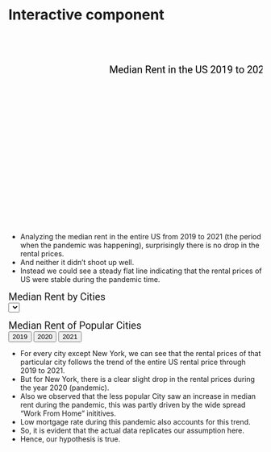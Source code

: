 # Interactive component
<html lang="en">
    
<head>
        <meta charset="utf-8">
        <title></title>
        <script src="https://d3js.org/d3.v4.js"></script>

        <style type ="text/css">

  .line1 {
        fill: none;
        stroke: black;
        stroke-width: 2.0px;
      }
	 
	  
	  #format1{
			  font-size:20px;
			  font-family:Roboto;}
			  
	  #format2{
			  font-size:15px;
			  font-family:Roboto;}
        </style>
		
		
      
    </head>
    
    <body>
    <svg width="660" height="500" id="svg3">
	<text id="format1" x="200" y="80">Median Rent in the US 2019 to 2021</text>
	</svg>


* Analyzing the median rent in the entire US from 2019 to 2021 (the period when the pandemic was happening), surprisingly there is no drop in the rental prices.
* And neither it didn't shoot up well. 
* Instead we could see a steady flat line indicating that the rental prices of US were stable during the pandemic time.

<!-- Color Scale -->
<script src="https://d3js.org/d3-scale-chromatic.v1.min.js"></script>
	

<text id="format1" x="200" y="80">Median Rent by Cities</text>
<br>
<select id="selectButton"></select>

<!-- Create a div where the graph will take place -->
<div id="filtered_data"></div>


<text id="format1" x="200" y="80">Median Rent of Popular Cities</text>
<!-- Add 2 buttons -->
<br>
<button onclick="update_bar(data19)">2019</button>
<button onclick="update_bar(data20)">2020</button>
<button onclick="update_bar(data21)">2021</button>

<!-- Create a div where the graph will take place -->
<div id="my_dataviz_bar"></div>


<script>

// create 2 data_set
var data19 = [
{group: "San Jose, CA", value: 3090.5},
{group: "San Francisco, CA", value: 3015},
{group: "New York, NY", value: 2743.5},
{group: "Boston, MA", value: 2483.5},
{group: "Ventura, CA", value: 2436.5},
{group: "Urban Honolulu, HI", value: 2349.5},
{group: "Los Angeles-Long Beach-Anaheim, CA", value: 2304.5},
{group: "San Diego, CA", value: 2230},
{group: "Stamford, CT", value: 2169.5}
];

var data20 = [
{group: "San Jose, CA", value: 3027},
{group: "San Francisco, CA", value: 2936.5},
{group: "New York, NY", value: 2659},
{group: "Boston, MA", value: 2454.5},
{group: "Ventura, CA", value: 2495},
{group: "Urban Honolulu, HI", value: 2356.5},
{group: "Los Angeles-Long Beach-Anaheim, CA", value: 2322.5},
{group: "San Diego, CA", value: 2282.5},
{group: "Stamford, CT", value: 2237.5}];

var data21 = [
{group: "San Jose, CA", value: 2993.5},
{group: "San Francisco, CA", value: 2909.5},
{group: "New York, NY", value: 2667},
{group: "Boston, MA", value: 2498},
{group: "Ventura, CA", value: 2746},
{group: "Urban Honolulu, HI", value: 2487},
{group: "Los Angeles-Long Beach-Anaheim, CA", value: 2430.5},
{group: "San Diego, CA", value: 2490.5},
{group: "Stamford, CT", value: 2421}];    



// set the dimensions and margins of the graph
var margin_bar = {top: 30, right: 30, bottom: 70, left: 60},
    width_bar = 660 - margin_bar.left - margin_bar.right,
    height_bar = 400 - margin_bar.top - margin_bar.bottom;

// append the svg object to the body of the page
var svg_bar = d3.select("#my_dataviz_bar")
  .append("svg")
    .attr("width", width_bar + margin_bar.left + margin_bar.right)
    .attr("height", height_bar + margin_bar.top + margin_bar.bottom)
  .append("g")
    .attr("transform",
          "translate(" + margin_bar.left + "," + margin_bar.top + ")");

// Initialize the X axis
var x = d3.scaleBand()
  .range([ 0, width_bar ])
  .padding(0.2);
    
    
var xAxis = svg_bar.append("g")
  .attr("transform", "translate(0," + height_bar + ")")

// Initialize the Y axis
var y = d3.scaleLinear()
  .range([ height_bar, 0]);
var yAxis = svg_bar.append("g")
  .attr("class", "myYaxis")


// A function that create / update the plot for a given variable:
function update_bar(data) {

  // Update the X axis
  x.domain(data.map(function(d) { return d.group; }))
  xAxis.call(d3.axisBottom(x))
      .selectAll("text")
    .attr("y", 0)
    .attr("x", 9)
    .attr("dy", ".35em")
    .attr("transform", "rotate(90)")
    .style("text-anchor", "start");


  // Update the Y axis
  y.domain([1000, 3000]);
  yAxis.transition().duration(1000).call(d3.axisLeft(y));
    
    //var svg = d3.select("#my_dataviz_bar")
  // Create the u variable
  var u = svg_bar.selectAll("rect")
    .data(data)

  u
    .enter()
    .append("rect") // Add a new rect for each new elements
    .merge(u) // get the already existing elements as well
    .transition() // and apply changes to all of them
    .duration(1000)
      .attr("x", function(d) { return x(d.group); })
      .attr("y", function(d) { return y(d.value); })
      .attr("width", x.bandwidth())
      .attr("height", function(d) { return height_bar - y(d.value); })
      .attr("fill", "#69b3a2")

  // If less group in the new dataset, I delete the ones not in use anymore
  u
    .exit()
    .remove()
}

// Initialize the plot with the first dataset
update_bar(data19)

</script>
    <script>
      
	  var svg3 = d3.select("#svg3")
      var margin3 = {top: 100, right: 50, bottom: 30, left: 60}
      var width3 =  +svg3.attr("width") - margin3.left - margin3.right
      var height3 = +svg3.attr("height") - margin3.top - margin3.bottom
      var g3 = svg3.append("g").attr("transform", `translate(${margin3.left}, ${margin3.top})`);
      var parseTime = d3.timeParse("%b-%y");
      var xScale3 = d3.scaleTime().range([0, width3]);
      var yScale3 = d3.scaleLinear()
        .domain([0, 3000])
        .range([height3, 0]);
      var line3 = d3.line()
        .x(d => xScale3(d.date))
        .y(d => yScale3(d.high));
      var data3 = 
      [{"date":"Jan-19","high":1270},
{"date":"Feb-19","high":1274},
{"date":"Mar-19","high":1278},
{"date":"Apr-19","high":1283},
{"date":"May-19","high":1288},
{"date":"Jun-19","high":1294},
{"date":"Jul-19","high":1300},
{"date":"Aug-19","high":1304},
{"date":"Sep-19","high":1309},
{"date":"Oct-19","high":1313},
{"date":"Nov-19","high":1316},
{"date":"Dec-19","high":1319},
{"date":"Jan-20","high":1322},
{"date":"Feb-20","high":1326},
{"date":"Mar-20","high":1330},
{"date":"Apr-20","high":1334},
{"date":"May-20","high":1341},
{"date":"Jun-20","high":1344},
{"date":"Jul-20","high":1348},
{"date":"Aug-20","high":1351},
{"date":"Sep-20","high":1359},
{"date":"Oct-20","high":1367},
{"date":"Nov-20","high":1376},
{"date":"Dec-20","high":1390},
{"date":"Jan-21","high":1405},
{"date":"Feb-21","high":1420},
{"date":"Mar-21","high":1439},
{"date":"Apr-21","high":1463},
{"date":"May-21","high":1479.5},
{"date":"Jun-21","high":1502},
{"date":"Jul-21","high":1520},
{"date":"Aug-21","high":1539},
{"date":"Sep-21","high":1554},
{"date":"Oct-21","high":1572.5}];
		
      data3.forEach(function(d) {
            d.date = parseTime(d.date);
      });
     
      xScale3
        .domain(d3.extent(data3, d => d.date));
        
      g3.append("g")
          .attr("transform", `translate(0, ${height3})`)
          .call(d3.axisBottom(xScale3).ticks(18));
      g3.append("g")
          .call(d3.axisLeft(yScale3));
      g3.append("path")
          .datum(data3)
          .attr("class", "line1")
          .attr("fill", "none")
          .attr("d", line3);
		  
	  let totalLength1 = svg3.select('.line1').node().getTotalLength();

	  svg3.select('.line1')
		.attr("stroke-dasharray", totalLength1 + " " + totalLength1)
		.attr("stroke-dashoffset", totalLength1)
		.transition() // Call Transition Method
		.duration(2000) // Set Duration timing (ms)
		.ease(d3.easeLinear) // Set Easing option
		.attr("stroke-dashoffset", 0); 
		
	
    </script>
 

 
<script>

// set the dimensions and margins of the graph
var margin = {top: 10, right: 30, bottom: 30, left: 60},
    width = 660 - margin.left - margin.right,
    height = 400 - margin.top - margin.bottom;

// append the svg object to the body of the page
var svg = d3.select("#filtered_data")
  .append("svg")
    .attr("width", width + margin.left + margin.right)
    .attr("height", height + margin.top + margin.bottom)
  .append("g")
    .attr("transform",
          "translate(" + margin.left + "," + margin.top + ")");

//Read the data
d3.csv("https://raw.githubusercontent.com/Karveandhan/rental-price/main/line_data.csv", 
       function(d){
    return { year : d3.timeParse("%m/%d/%Y")(d.year), name : d.name, n:d.n }
  },
       function(dataa) {

    // List of groups (here I have one group per column)
    var allGroup = d3.map(dataa, function(d){return(d.name)}).keys()

    // add the options to the button
    d3.select("#selectButton")
      .selectAll('myOptions')
     	.data(allGroup)
      .enter()
    	.append('option')
      .text(function (d) { return d; }) // text showed in the menu
      .attr("value", function (d) { return d; }) // corresponding value returned by the button

    // A color scale: one color for each group
    var myColor = d3.scaleOrdinal()
      .domain(allGroup)
      .range(d3.schemeSet2);

   // Add X axis --> it is a date format
    var x = d3.scaleTime()
      .domain(d3.extent(dataa, function(d) { return d.year; }))
      .range([ 0, width ]);
    svg.append("g")
      .attr("transform", "translate(0," + height + ")")
      .call(d3.axisBottom(x));

    // Add Y axis
    var y = d3.scaleLinear()
      .domain([500, d3.max(dataa, function(d) { return +d.n; })])
      .range([ height, 0 ]);
    svg.append("g")
      .call(d3.axisLeft(y));

    // Initialize line with first group of the list
    var line = svg
      .append('g')
      .append("path")
        .datum(dataa.filter(function(d){return d.name==allGroup[0]}))
        .attr("d", d3.line()
          .x(function(d) { return x(d.year) })
          .y(function(d) { return y(+d.n) })
        )
        .attr("stroke", function(d){ return myColor("valueA") })
        .style("stroke-width", 4)
        .style("fill", "none")

    // A function that update the chart
    function update_data(selectedGroup) {

      // Create new data with the selection?
      var dataFilter = dataa.filter(function(d){return d.name==selectedGroup})

      // Give these new data to update line
      line
          .datum(dataFilter)
          .transition()
          .duration(1000)
          .attr("d", d3.line()
            .x(function(d) { return x(d.year) })
            .y(function(d) { return y(+d.n) })
          )
          .attr("stroke", function(d){ return myColor(selectedGroup) })
    }

    // When the button is changed, run the updateChart function
    d3.select("#selectButton").on("change", function(d) {
        // recover the option that has been chosen
        var selectedOption = d3.select(this).property("value")
        // run the updateChart function with this selected option
        update_data(selectedOption)
    })

})


</script> 

    </body>

</html>

* For every city except New York, we can see that the rental prices of that particular city follows the trend of the entire US rental price through 2019 to 2021.
* But for New York, there is a clear slight drop in the rental prices during the year 2020 (pandemic).
* Also we observed that the less popular City saw an increase in median rent during the pandemic, this was partly driven by the wide spread "Work From Home" inititives.
* Low mortgage rate during this pandemic also accounts for this trend.
* So, it is evident that the actual data replicates our assumption here.
* Hence, our hypothesis is true.
